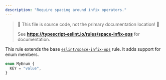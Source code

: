 ```yaml
---
description: "Require spacing around infix operators."
---
```



> 🛑 This file is source code, not the primary documentation location! 🛑
>
> See **https://typescript-eslint.io/rules/space-infix-ops** for documentation.

This rule extends the base [`eslint/space-infix-ops`](https://eslint.org/docs/rules/space-infix-ops) rule.
It adds support for enum members.

```ts
enum MyEnum {
  KEY = "value",
}
```
